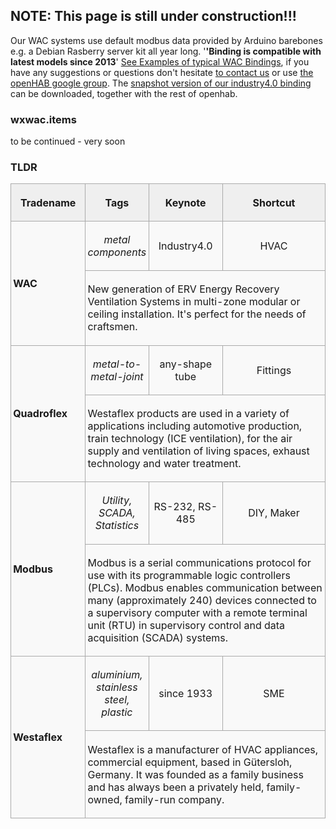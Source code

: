 == NOTE: This page is still under construction!!! ==

Our WAC systems use default modbus data provided by Arduino barebones e.g. a Debian Rasberry server kit all year long. '''''Binding is compatible with latest models since 2013'''' [http://wiki.openhab-samples.googlecode.com/hg/ See Examples of typical WAC Bindings], if you have any suggestions or questions don't hesitate [https://github.com/westaflex to contact us] or use [https://github.com/westaflex the openHAB google group]. The [https://code.google.com/p/industry40/ snapshot version of our industry4.0 binding] can be downloaded, together with the rest of openhab.

=== wxwac.items ===
to be continued - very soon


=== TLDR ===
{| style="margin: 1em 1em 1em 0; border: 1px #aaaaaa solid; border-collapse: collapse;"
|-
! width="150" style="border: 1px #aaaaaa solid; padding: 0.2em; background: #efefef; text-align: center;" | Tradename !! style="border: 1px #aaaaaa solid; padding: 0.2em; background: #efefef; text-align: center;" | Tags !! width="150" style="border: 1px #aaaaaa solid; padding: 0.2em; background: #efefef; text-align: center;" | Keynote !! width="300" style="border: 1px #aaaaaa solid; padding: 0.2em; background: #efefef; text-align: center;" | Shortcut
|-
|rowspan="2" style="border: 1px #aaaaaa solid; padding: 0.2em; background: #f9f9f9;" | '''WAC''' || align="center" style="border: 1px #aaaaaa solid; padding: 0.2em; background: #f9f9f9;" | ''metal components'' || align="center" style="border: 1px #aaaaaa solid; padding: 0.2em; background: #f9f9f9;" | Industry4.0 || align="center" style="border: 1px #aaaaaa solid; padding: 0.2em; background: #f9f9f9;" |HVAC
|-
|colspan="4" style="border: 1px #aaaaaa solid; padding: 0.2em; background: #f9f9f9;" | New generation of ERV Energy Recovery Ventilation Systems in multi-zone modular or ceiling installation. It's perfect for the needs of craftsmen.
|-
|rowspan="2" style="border: 1px #aaaaaa solid; padding: 0.2em; background: #f9f9f9;" | '''Quadroflex''' || align="center" style="border: 1px #aaaaaa solid; padding: 0.2em; background: #f9f9f9;" | ''metal-to-metal-joint'' || align="center" style="border: 1px #aaaaaa solid; padding: 0.2em; background: #f9f9f9;" | any-shape tube || align="center" style="border: 1px #aaaaaa solid; padding: 0.2em; background: #f9f9f9;" |Fittings
|-
|colspan="4" style="border: 1px #aaaaaa solid; padding: 0.2em; background: #f9f9f9;" | Westaflex products are used in a variety of applications including automotive production, train technology (ICE ventilation), for the air supply and ventilation of living spaces, exhaust technology and water treatment.
|-
|rowspan="2" style="border: 1px #aaaaaa solid; padding: 0.2em; background: #f9f9f9;" | '''Modbus''' || align="center" style="border: 1px #aaaaaa solid; padding: 0.2em; background: #f9f9f9;" | ''Utility, SCADA, Statistics'' || align="center" style="border: 1px #aaaaaa solid; padding: 0.2em; background: #f9f9f9;" | RS-232, RS-485 || align="center" style="border: 1px #aaaaaa solid; padding: 0.2em; background: #f9f9f9;" |DIY, Maker
|-
|colspan="4" style="border: 1px #aaaaaa solid; padding: 0.2em; background: #f9f9f9;" | Modbus is a serial communications protocol for use with its programmable logic controllers (PLCs). Modbus enables communication between many (approximately 240) devices connected to a supervisory computer with a remote terminal unit (RTU) in supervisory control and data acquisition (SCADA) systems.
|-
|rowspan="2" style="border: 1px #aaaaaa solid; padding: 0.2em; background: #f9f9f9;" | '''Westaflex''' || align="center" style="border: 1px #aaaaaa solid; padding: 0.2em; background: #f9f9f9;" | ''aluminium, stainless steel, plastic'' || align="center" style="border: 1px #aaaaaa solid; padding: 0.2em; background: #f9f9f9;" | since 1933 || align="center" style="border: 1px #aaaaaa solid; padding: 0.2em; background: #f9f9f9;" |SME
|-
|colspan="4" style="border: 1px #aaaaaa solid; padding: 0.2em; background: #f9f9f9;" | Westaflex is a manufacturer of HVAC appliances, commercial equipment, based in Gütersloh, Germany. It was founded as a family business and has always been a privately held, family-owned, family-run company.
|}
